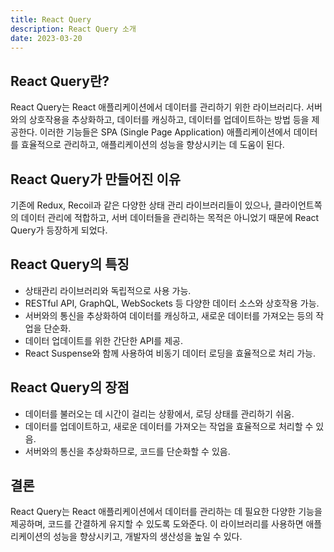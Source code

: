 ```yaml
---
title: React Query
description: React Query 소개
date: 2023-03-20
---
```


## React Query란?

React Query는 React 애플리케이션에서 데이터를 관리하기 위한 라이브러리다. 서버와의 상호작용을 추상화하고, 데이터를 캐싱하고, 데이터를 업데이트하는 방법 등을 제공한다.
이러한 기능들은 SPA (Single Page Application) 애플리케이션에서 데이터를 효율적으로 관리하고, 애플리케이션의 성능을 향상시키는 데 도움이 된다.

## React Query가 만들어진 이유

기존에 Redux, Recoil과 같은 다양한 상태 관리 라이브러리들이 있으나, 클라이언트쪽의 데이터 관리에 적합하고, 서버 데이터들을 관리하는 목적은 아니었기 때문에 React Query가 등장하게 되었다. 

## React Query의 특징

- 상태관리 라이브러리와 독립적으로 사용 가능.
- RESTful API, GraphQL, WebSockets 등 다양한 데이터 소스와 상호작용 가능.
- 서버와의 통신을 추상화하여 데이터를 캐싱하고, 새로운 데이터를 가져오는 등의 작업을 단순화.
- 데이터 업데이트를 위한 간단한 API를 제공.
- React Suspense와 함께 사용하여 비동기 데이터 로딩을 효율적으로 처리 가능.

## React Query의 장점

- 데이터를 불러오는 데 시간이 걸리는 상황에서, 로딩 상태를 관리하기 쉬움.
- 데이터를 업데이트하고, 새로운 데이터를 가져오는 작업을 효율적으로 처리할 수 있음.
- 서버와의 통신을 추상화하므로, 코드를 단순화할 수 있음.

## 결론

React Query는 React 애플리케이션에서 데이터를 관리하는 데 필요한 다양한 기능을 제공하며, 코드를 간결하게 유지할 수 있도록 도와준다. 이 라이브러리를 사용하면 애플리케이션의 성능을 향상시키고, 개발자의 생산성을 높일 수 있다.
